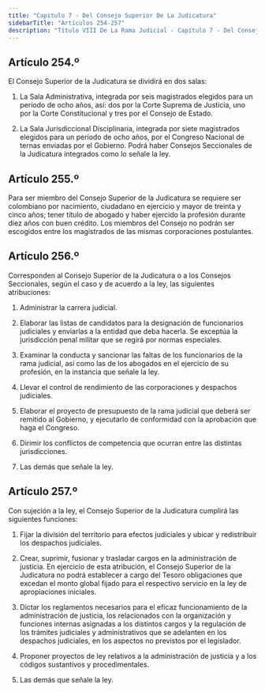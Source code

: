 ```yaml
---
title: "Capitulo 7 - Del Consejo Superior De La Judicatura"
sidebarTitle: "Artículos 254-257"
description: "Título VIII De La Rama Judicial - Capítulo 7 - Del Consejo Superior De La Judicatura"
---
```


## Artículo 254.º

El Consejo Superior de la Judicatura se dividirá en dos salas:

1. La Sala Administrativa, integrada por seis magistrados elegidos para un período de ocho años, así: dos por la Corte Suprema de Justicia, uno por la Corte Constitucional y tres por el Consejo de Estado.

2. La Sala Jurisdiccional Disciplinaria, integrada por siete magistrados elegidos para un período de ocho años, por el Congreso Nacional de ternas enviadas por el Gobierno. Podrá haber Consejos Seccionales de la Judicatura integrados como lo señale la ley.

## Artículo 255.º

Para ser miembro del Consejo Superior de la Judicatura se requiere ser colombiano por nacimiento, ciudadano en ejercicio y mayor de treinta y cinco años; tener título de abogado y haber ejercido la profesión durante diez años con buen crédito. Los miembros del Consejo no podrán ser escogidos entre los magistrados de las mismas corporaciones postulantes.

## Artículo 256.º

Corresponden al Consejo Superior de la Judicatura o a los Consejos Seccionales, según el caso y de acuerdo a la ley, las siguientes atribuciones:

1. Administrar la carrera judicial.

2. Elaborar las listas de candidatos para la designación de funcionarios judiciales y enviarlas a la entidad que deba hacerla. Se exceptúa la jurisdicción penal militar que se regirá por normas especiales.

3. Examinar la conducta y sancionar las faltas de los funcionarios de la rama judicial, así como las de los abogados en el ejercicio de su profesión, en la instancia que señale la ley.

4. Llevar el control de rendimiento de las corporaciones y despachos judiciales.

5. Elaborar el proyecto de presupuesto de la rama judicial que deberá ser remitido al Gobierno, y ejecutarlo de conformidad con la aprobación que haga el Congreso.

6. Dirimir los conflictos de competencia que ocurran entre las distintas jurisdicciones.

7. Las demás que señale la ley.

## Artículo 257.º

Con sujeción a la ley, el Consejo Superior de la Judicatura cumplirá las siguientes funciones:

1. Fijar la división del territorio para efectos judiciales y ubicar y redistribuir los despachos judiciales.

2. Crear, suprimir, fusionar y trasladar cargos en la administración de justicia. En ejercicio de esta atribución, el Consejo Superior de la Judicatura no podrá establecer a cargo del Tesoro obligaciones que excedan el monto global fijado para el respectivo servicio en la ley de apropiaciones iniciales.

3. Dictar los reglamentos necesarios para el eficaz funcionamiento de la administración de justicia, los relacionados con la organización y funciones internas asignadas a los distintos cargos y la regulación de los trámites judiciales y administrativos que se adelanten en los despachos judiciales, en los aspectos no previstos por el legislador.

4. Proponer proyectos de ley relativos a la administración de justicia y a los códigos sustantivos y procedimentales.

5. Las demás que señale la ley.
